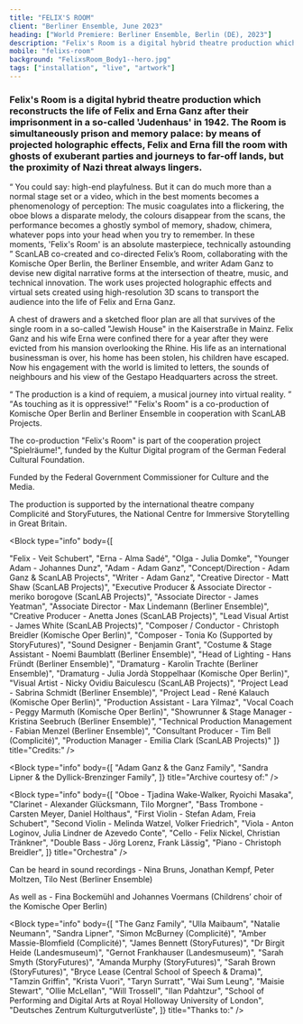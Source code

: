 ```yaml
---
title: "FELIX'S ROOM"
client: "Berliner Ensemble, June 2023"
heading: ["World Premiere: Berliner Ensemble, Berlin (DE), 2023"]
description: "Felix's Room is a digital hybrid theatre production which reconstructs the life of Felix and Erna Ganz after their imprisonment in a so-called 'Judenhaus' in 1942."
mobile: "felixs-room"
background: "FelixsRoom_Body1--hero.jpg"
tags: ["installation", "live", "artwork"]
---
```



### Felix's Room is a digital hybrid theatre production which reconstructs the life of Felix and Erna Ganz after their imprisonment in a so-called 'Judenhaus' in 1942. The Room is simultaneously prison and memory palace: by means of projected holographic effects, Felix and Erna fill the room with ghosts of exuberant parties and journeys to far-off lands, but the proximity of Nazi threat always lingers.

<Quote cite="Süddeutsche Zeitung">
  <q>
    You could say: high-end playfulness. But it can do much more than a normal
    stage set or a video, which in the best moments becomes a phenomenology of
    perception: The music coagulates into a flickering, the oboe blows a
    disparate melody, the colours disappear from the scans, the performance
    becomes a ghostly symbol of memory, shadow, chimera, whatever pops into your
    head when you try to remember. In these moments, 'Felix's Room' is an
    absolute masterpiece, technically astounding
  </q>
</Quote>
ScanLAB co-created and co-directed Felix’s Room, collaborating with the Komische
Oper Berlin, the Berliner Ensemble, and writer Adam Ganz to devise new digital narrative
forms at the intersection of theatre, music, and technical innovation. The work uses
projected holographic effects and virtual sets created using high-resolution 3D scans
to transport the audience into the life of Felix and Erna Ganz.

<ImageMagic href="FelixsRoom_Body2.jpg" />

A chest of drawers and a sketched
floor plan are all that survives of the single room in a so-called "Jewish
House" in the Kaiserstraße in Mainz. Felix Ganz and his wife Erna were confined
there for a year after they were evicted from his mansion overlooking the Rhine.
His life as an international businessman is over, his home has been stolen, his
children have escaped. Now his engagement with the world is limited to letters,
the sounds of neighbours and his view of the Gestapo Headquarters across the
street.

<Quote cite="Tagesspiegel">
  <q>
    The production is a kind of requiem, a musical journey into virtual reality.
  </q>
</Quote>

<ImageMagic href="FelixsRoom_Body4.jpg" />
<ImageMagic href="FelixsRoom_Body5.jpg" />

<Quote cite="BZ">
  <q>As touching as it is oppressive!</q>
</Quote>
<ImageMagic href="FelixsRoom_Body3.jpg" />
"Felix's Room" is a co-production of Komische Oper Berlin and Berliner Ensemble
in cooperation with ScanLAB Projects.

The co-production "Felix's Room" is part of the cooperation project "Spielräume!", funded by the Kultur Digital program of the German Federal Cultural Foundation.

Funded by the Federal Government Commissioner for Culture and the Media.

The production is supported by the international theatre company Complicité and StoryFutures, the National Centre for Immersive Storytelling in Great Britain.

<Block
  type="info"
  body={[

"Felix - Veit Schubert",
"Erna - Alma Sadé",
"Olga - Julia Domke",
"Younger Adam - Johannes Dunz",
"Adam - Adam Ganz",
"Concept/Direction - Adam Ganz & ScanLAB Projects",
"Writer - Adam Ganz",
"Creative Director - Matt Shaw (ScanLAB Projects)",
"Executive Producer & Associate Director - meriko borogove (ScanLAB Projects)",
"Associate Director - James Yeatman",
"Associate Director - Max Lindemann (Berliner Ensemble)",
"Creative Producer - Anetta Jones (ScanLAB Projects)",
"Lead Visual Artist - James White (ScanLAB Projects)",
"Composer / Conductor - Christoph Breidler (Komische Oper Berlin)",
"Composer - Tonia Ko (Supported by StoryFutures)",
"Sound Designer - Benjamin Grant",
"Costume & Stage Assistant - Noemi Baumblatt (Berliner Ensemble)",
"Head of Lighting - Hans Fründt (Berliner Ensemble)",
"Dramaturg - Karolin Trachte (Berliner Ensemble)",
"Dramaturg - Julia Jordà Stoppelhaar (Komische Oper Berlin)",
"Visual Artist - Nicky Ovidiu Baiculescu (ScanLAB Projects)",
"Project Lead - Sabrina Schmidt (Berliner Ensemble)",
"Project Lead - René Kalauch (Komische Oper Berlin)",
"Production Assistant - Lara Yilmaz",
"Vocal Coach - Peggy Marmuth (Komische Oper Berlin)",
"Showrunner & Stage Manager - Kristina Seebruch (Berliner Ensemble)",
"Technical Production Management - Fabian Menzel (Berliner Ensemble)",
"Consultant Producer - Tim Bell (Complicité)",
"Production Manager - Emilia Clark (ScanLAB Projects)"
]} title="Credits:" />

<Block
  type="info"
  body={[
    "Adam Ganz & the Ganz Family",
    "Sandra Lipner & the Dyllick-Brenzinger Family",
  ]}
  title="Archive courtesy of:"
/>

<Block
  type="info"
  body={[
    "Oboe - Tjadina Wake-Walker, Ryoichi Masaka",
    "Clarinet - Alexander Glücksmann, Tilo Morgner",
    "Bass Trombone - Carsten Meyer, Daniel Holthaus",
    "First Violin - Stefan Adam, Freia Schubert",
    "Second Violin - Melinda Watzel, Volker Friedrich",
    "Viola - Anton Loginov, Julia Lindner de Azevedo Conte",
    "Cello - Felix Nickel, Christian Tränkner",
    "Double Bass - Jörg Lorenz, Frank Lässig",
    "Piano - Christoph Breidler",
  ]}
  title="Orchestra"
/>

Can be heard in sound recordings - Nina Bruns, Jonathan Kempf, Peter Moltzen, Tilo Nest (Berliner Ensemble)

As well as - Fina Bockemühl and Johannes Voermans (Childrens’ choir of the Komische Oper Berlin)

<Block
  type="info"
  body={[
    "The Ganz Family",
    "Ulla Maibaum",
    "Natalie Neumann",
    "Sandra Lipner",
    "Simon McBurney (Complicité)",
    "Amber Massie-Blomfield (Complicité)",
    "James Bennett (StoryFutures)",
    "Dr Birgit Heide (Landesmuseum)",
    "Gernot Frankhauser (Landesmuseum)",
    "Sarah Smyth (StoryFutures)",
    "Amanda Murphy (StoryFutures)",
    "Sarah Brown (StoryFutures)",
    "Bryce Lease (Central School of Speech & Drama)",
    "Tamzin Griffin",
    "Krista Vuori",
    "Taryn Surratt",
    "Wai Sum Leung",
    "Maisie Stewart",
    "Ollie McLellan",
    "Will Trossell",
    "Ilan Pdahtzur",
    "School of Performing and Digital Arts at Royal Holloway University of London",
    "Deutsches Zentrum Kulturgutverlüste",
  ]}
  title="Thanks to:"
/>
<ImageMagic href="FelixsRoom_Body3.jpg" />
